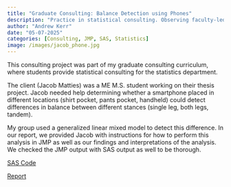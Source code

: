 ```yaml
---
title: "Graduate Consulting: Balance Detection using Phones"
description: "Practice in statistical consulting. Observing faculty-led consulting sessions. Organizing and leading consulting projects with faculty supervision. Discussion of statistical consulting cases in a seminar format."
author: "Andrew Kerr"
date: "05-07-2025"
categories: [Consulting, JMP, SAS, Statistics]
image: /images/jacob_phone.jpg
---
```


This consulting project was part of my graduate consulting curriculum, where 
students provide statistical consulting for the statistics department. 

The client (Jacob Matties) was a ME M.S. student working on their thesis project. 
Jacob needed help determining whether a smartphone placed in different locations 
(shirt pocket, pants pocket, handheld) could detect differences in balance between 
different stances (single leg, both legs, tandem).

My group used a generalized linear mixed model to detect this difference. In our
report, we provided Jacob with instructions for how to perform this analysis in 
JMP as well as our findings and interpretations of the analysis. We checked the
JMP output with SAS output as well to be thorough. 

[SAS Code](/files/jacob_matties/jacob_matties_GLM.sas){target="_blank"}

[Report](/files/jacob_matties/jacob_matties_report.pdf){target="_blank"}

